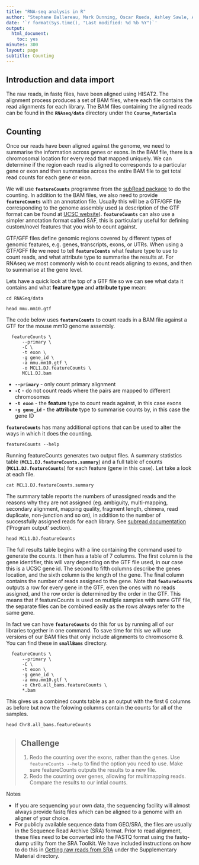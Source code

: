 ```yaml
---
title: "RNA-seq analysis in R"
author: "Stephane Ballereau, Mark Dunning, Oscar Rueda, Ashley Sawle, Abbi Edwards"
date: '`r format(Sys.time(), "Last modified: %d %b %Y")`'
output:
  html_document:
    toc: yes
minutes: 300
layout: page
subtitle: Counting
---
```



## Introduction and data import

The raw reads, in fastq files, have been aligned using HISAT2. The alignment process produces a set of BAM files, where each file contains the read alignments for each library. The BAM files containing the aligned reads can be found in the **`RNAseq/data`** directory under the **`Course_Materials`** 

## Counting

Once our reads have been aligned against the genome, we need to summarise the information across genes or exons. In the BAM file, there is a chromosomal location for every read that mapped uniquely. We can determine if the region each read is aligned to corresponds to a particular gene or exon and then summarise across the entire BAM file to get total read counts for each gene or exon. 

We will use **`featureCounts`** programme from the [subRead package](http://subread.sourceforge.net/) to do the counting. In addition to the BAM files, we also need to provide **`featureCounts`** with an annotation file. Usually this will be a GTF/GFF file corresponding to the genome assembly used (a description of the GTF  format  can  be  found  at  [UCSC  website](http://genome.ucsc.edu/FAQ/FAQformat.html#format4)). **`featureCounts`** can also use a simpler annotation format called SAF, this is particularly useful for defining custom/novel features that you wish to count against.

GTF/GFF files define genomic regions covered by different types of genomic features, e.g. genes, transcripts, exons, or UTRs. When using a GTF/GFF file we need to tell **`featureCounts`** what feature type to use to count reads, and what attribute type to summarise the results at. For RNAseq we most commonly wish to count reads aligning to exons, and then to summarise at the gene level. 

Lets have a quick look at the top of a GTF file so we can see what data it contains and what **feature type** and **attribute type** mean:

```
cd RNASeq/data
  
head mmu.mm10.gtf
```

The code below uses **`featureCounts`** to count reads in a BAM file against a GTF for the mouse mm10 genome assembly.

```
  featureCounts \
      --primary \
      -C \
      -t exon \
      -g gene_id \
      -a mmu.mm10.gtf \
      -o MCL1.DJ.featureCounts \
      MCL1.DJ.bam
```
* **`--primary`** - only count primary alignment
* **`-C`** - do not count reads where the pairs are mapped to different chromosomes
* **`-t exon`** - the **feature** type to count reads against, in this case exons
* **`-g gene_id`** - the **attribute** type to summarise counts by, in this case the gene ID

**`featureCounts`** has many additional options that can be used to alter the ways in which it does the counting.

```
featureCounts --help
```

Running featureCounts generates two output files. A summary statistics table (**`MCL1.DJ.featureCounts.summary`**) and a full table of counts (**`MCL1.DJ.featureCounts`**) for each feature (gene in this case). Let take a look at each file.

```
cat MCL1.DJ.featureCounts.summary
```

The summary table reports the numbers of unassigned reads and the reasons why they are not assigned (eg. ambiguity, multi-mapping, secondary alignment, mapping quality, fragment length, chimera, read duplicate, non-junction and so on), in addition to the number of successfully assigned reads for each library. See [subread documentation](http://bioinf.wehi.edu.au/subread-package/SubreadUsersGuide.pdf) ('Program output' section).

```
head MCL1.DJ.featureCounts
```

The full results table begins with a line containing the command used to generate the counts. It then has a table of 7 columns. The first column is the gene identifier, this will vary depending on the GTF file used, in our case this is a UCSC gene id. The second to fifth columns describe the genes location, and the sixth column is the length of the gene. The final column contains the number of reads assigned to the gene. Note that **`featureCounts`** outputs a row for every gene in the GTF, even the ones with no reads assigned, and the row order is determined by the order in the GTF. This means that if featureCounts is used on mutliple samples with same GTF file, the separate files can be combined easily as the rows always refer to the same gene.

In fact we can have **`featureCounts`** do this for us by running all of our libraries together in one command. To save time for this we will use versions of our BAM files that only include alignments to chromosome 8. You can find these in **`smallBams`** directory.

```
  featureCounts \
      --primary \
      -C \
      -t exon \
      -g gene_id \
      -a mmu.mm10.gtf \
      -o Chr8.all_bams.featureCounts \
      *.bam
```

This gives us a combined counts table as an output with the first 6 columns as before but now the folowing columns contain the counts for all of the samples.

```
head Chr8.all_bams.featureCounts
```

> ## Challenge {.challenge}
>
> 1. Redo the counting over the exons, rather than the genes. Use `featureCounts --help` to find the option you need to use. Make sure featureCounts outputs the results to a new file.
> 2. Redo the counting over genes, allowing for multimapping reads. Compare the results to our intial counts.
>


Notes

* If you are sequencing your own data, the sequencing facility will almost always provide fastq files which can be aligned to a genome with an aligner of your choice.  
* For publicly available sequence data from GEO/SRA, the files are usually in the Sequence Read Archive (SRA) format. Prior to read alignment, these files need to be converted into the FASTQ format using the fastq-dump utility from the SRA Toolkit. We have included instructions on how to do this in [Getting raw reads from SRA](Supplementary_Materials/Getting_raw_reads_from_SRA.Rmd) under the Supplementary Material directory.  

